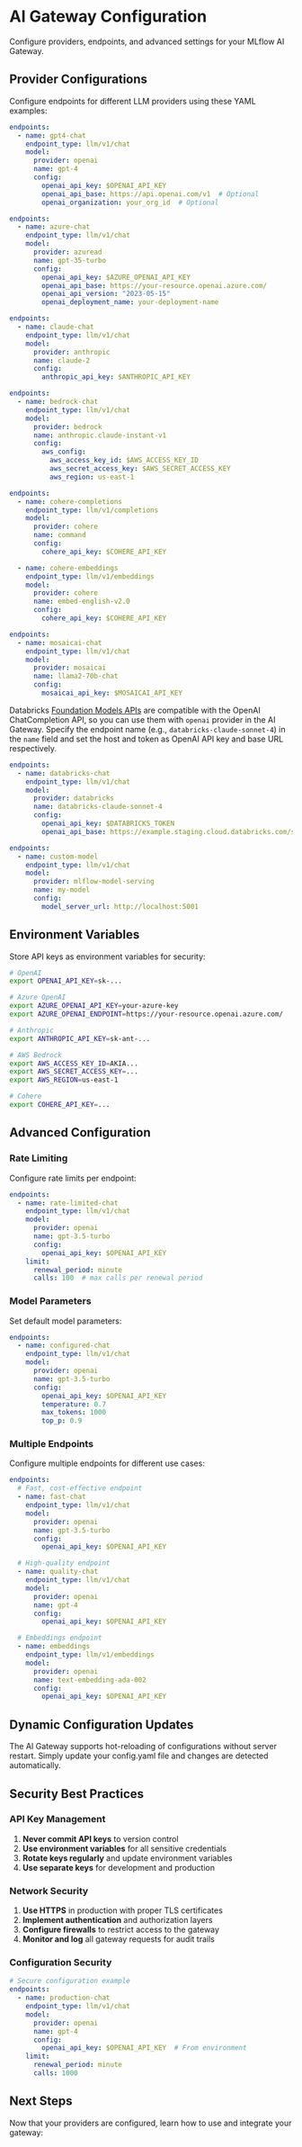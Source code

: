 # AI Gateway Configuration


Configure providers, endpoints, and advanced settings for your MLflow AI Gateway.

## Provider Configurations

Configure endpoints for different LLM providers using these YAML examples:

<TabsWrapper>
<Tabs>
<TabItem value="openai" label="OpenAI" default>

```yaml
endpoints:
  - name: gpt4-chat
    endpoint_type: llm/v1/chat
    model:
      provider: openai
      name: gpt-4
      config:
        openai_api_key: $OPENAI_API_KEY
        openai_api_base: https://api.openai.com/v1  # Optional
        openai_organization: your_org_id  # Optional
```

</TabItem>
<TabItem value="azure" label="Azure OpenAI">

```yaml
endpoints:
  - name: azure-chat
    endpoint_type: llm/v1/chat
    model:
      provider: azuread
      name: gpt-35-turbo
      config:
        openai_api_key: $AZURE_OPENAI_API_KEY
        openai_api_base: https://your-resource.openai.azure.com/
        openai_api_version: "2023-05-15"
        openai_deployment_name: your-deployment-name
```

</TabItem>
<TabItem value="anthropic" label="Anthropic">

```yaml
endpoints:
  - name: claude-chat
    endpoint_type: llm/v1/chat
    model:
      provider: anthropic
      name: claude-2
      config:
        anthropic_api_key: $ANTHROPIC_API_KEY
```

</TabItem>
<TabItem value="bedrock" label="AWS Bedrock">

```yaml
endpoints:
  - name: bedrock-chat
    endpoint_type: llm/v1/chat
    model:
      provider: bedrock
      name: anthropic.claude-instant-v1
      config:
        aws_config:
          aws_access_key_id: $AWS_ACCESS_KEY_ID
          aws_secret_access_key: $AWS_SECRET_ACCESS_KEY
          aws_region: us-east-1
```

</TabItem>
<TabItem value="cohere" label="Cohere">

```yaml
endpoints:
  - name: cohere-completions
    endpoint_type: llm/v1/completions
    model:
      provider: cohere
      name: command
      config:
        cohere_api_key: $COHERE_API_KEY

  - name: cohere-embeddings
    endpoint_type: llm/v1/embeddings
    model:
      provider: cohere
      name: embed-english-v2.0
      config:
        cohere_api_key: $COHERE_API_KEY
```

</TabItem>
<TabItem value="mosaicai" label="MosaicAI">

```yaml
endpoints:
  - name: mosaicai-chat
    endpoint_type: llm/v1/chat
    model:
      provider: mosaicai
      name: llama2-70b-chat
      config:
        mosaicai_api_key: $MOSAICAI_API_KEY
```

</TabItem>
<TabItem value="databricks" label="Databricks">

Databricks [Foundation Models APIs](https://docs.databricks.com/aws/en/machine-learning/foundation-model-apis/) are compatible with the OpenAI ChatCompletion API, so you can use them with `openai` provider in the AI Gateway. Specify the endpoint name (e.g., `databricks-claude-sonnet-4`) in the `name` field and set the host and token as OpenAI API key and base URL respectively.

```yaml
endpoints:
  - name: databricks-chat
    endpoint_type: llm/v1/chat
    model:
      provider: databricks
      name: databricks-claude-sonnet-4
      config:
        openai_api_key: $DATABRICKS_TOKEN
        openai_api_base: https://example.staging.cloud.databricks.com/serving-endpoints/
```

</TabItem>
<TabItem value="mlflow" label="MLflow Models">

```yaml
endpoints:
  - name: custom-model
    endpoint_type: llm/v1/chat
    model:
      provider: mlflow-model-serving
      name: my-model
      config:
        model_server_url: http://localhost:5001
```

</TabItem>
</Tabs>
</TabsWrapper>

## Environment Variables

Store API keys as environment variables for security:

```bash
# OpenAI
export OPENAI_API_KEY=sk-...

# Azure OpenAI
export AZURE_OPENAI_API_KEY=your-azure-key
export AZURE_OPENAI_ENDPOINT=https://your-resource.openai.azure.com/

# Anthropic
export ANTHROPIC_API_KEY=sk-ant-...

# AWS Bedrock
export AWS_ACCESS_KEY_ID=AKIA...
export AWS_SECRET_ACCESS_KEY=...
export AWS_REGION=us-east-1

# Cohere
export COHERE_API_KEY=...
```

## Advanced Configuration

### Rate Limiting

Configure rate limits per endpoint:

```yaml
endpoints:
  - name: rate-limited-chat
    endpoint_type: llm/v1/chat
    model:
      provider: openai
      name: gpt-3.5-turbo
      config:
        openai_api_key: $OPENAI_API_KEY
    limit:
      renewal_period: minute
      calls: 100  # max calls per renewal period
```

### Model Parameters

Set default model parameters:

```yaml
endpoints:
  - name: configured-chat
    endpoint_type: llm/v1/chat
    model:
      provider: openai
      name: gpt-3.5-turbo
      config:
        openai_api_key: $OPENAI_API_KEY
        temperature: 0.7
        max_tokens: 1000
        top_p: 0.9
```

### Multiple Endpoints

Configure multiple endpoints for different use cases:

```yaml
endpoints:
  # Fast, cost-effective endpoint
  - name: fast-chat
    endpoint_type: llm/v1/chat
    model:
      provider: openai
      name: gpt-3.5-turbo
      config:
        openai_api_key: $OPENAI_API_KEY

  # High-quality endpoint
  - name: quality-chat
    endpoint_type: llm/v1/chat
    model:
      provider: openai
      name: gpt-4
      config:
        openai_api_key: $OPENAI_API_KEY

  # Embeddings endpoint
  - name: embeddings
    endpoint_type: llm/v1/embeddings
    model:
      provider: openai
      name: text-embedding-ada-002
      config:
        openai_api_key: $OPENAI_API_KEY
```

## Dynamic Configuration Updates

The AI Gateway supports hot-reloading of configurations without server restart. Simply update your config.yaml file and changes are detected automatically.

## Security Best Practices

### API Key Management

1. **Never commit API keys** to version control
2. **Use environment variables** for all sensitive credentials
3. **Rotate keys regularly** and update environment variables
4. **Use separate keys** for development and production

### Network Security

1. **Use HTTPS** in production with proper TLS certificates
2. **Implement authentication** and authorization layers
3. **Configure firewalls** to restrict access to the gateway
4. **Monitor and log** all gateway requests for audit trails

### Configuration Security

```yaml
# Secure configuration example
endpoints:
  - name: production-chat
    endpoint_type: llm/v1/chat
    model:
      provider: openai
      name: gpt-4
      config:
        openai_api_key: $OPENAI_API_KEY  # From environment
    limit:
      renewal_period: minute
      calls: 1000
```

## Next Steps

Now that your providers are configured, learn how to use and integrate your gateway:

<TilesGrid>
  <TileCard
    icon={Play}
    title="Usage Guide"
    description="Query endpoints with Python client and REST APIs"
    href="/genai/governance/ai-gateway/usage"
    linkText="Start using →"
  />
  <TileCard
    icon={Wrench}
    title="Integration Guide"
    description="Integrate with applications, frameworks, and production systems"
    href="/genai/governance/ai-gateway/integration"
    linkText="Learn integrations →"
  />
  <TileCard
    icon={Book}
    title="Tutorial"
    description="Step-by-step walkthrough with examples"
    href="/genai/governance/ai-gateway/guides"
    linkText="Follow tutorial →"
  />
</TilesGrid>

